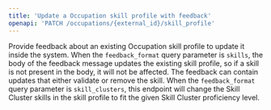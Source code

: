 ```yaml
---
title: 'Update a Occupation skill profile with feedback'
openapi: 'PATCH /occupations/{external_id}/skill_profile'
---
```


Provide feedback about an existing Occupation skill profile to update it inside the system. When the `feedback_format` query parameter is `skills`, the body of the feedback message updates the existing skill profile, so if a skill is not present in the body, it will not be affected. The feedback can contain updates that either validate or remove the skill. When the `feedback_format` query parameter is `skill_clusters`, this  endpoint will change the Skill Cluster skills in the skill profile to fit the given Skill Cluster proficiency level.
